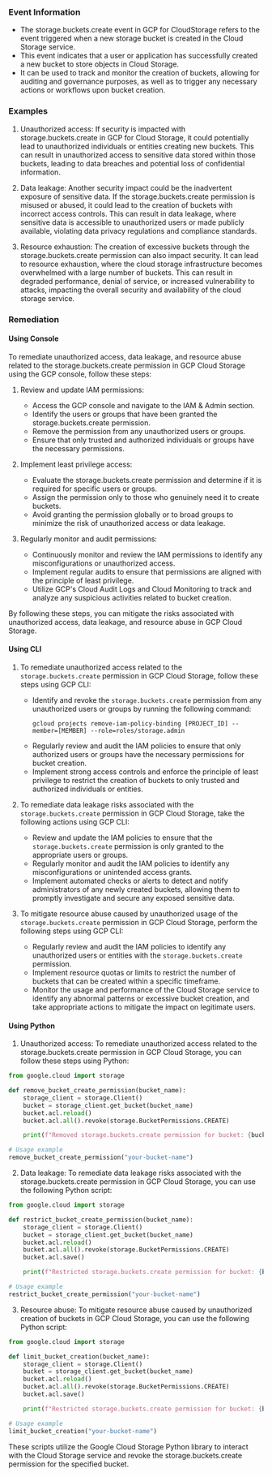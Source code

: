 
### Event Information

- The storage.buckets.create event in GCP for CloudStorage refers to the event triggered when a new storage bucket is created in the Cloud Storage service.
- This event indicates that a user or application has successfully created a new bucket to store objects in Cloud Storage.
- It can be used to track and monitor the creation of buckets, allowing for auditing and governance purposes, as well as to trigger any necessary actions or workflows upon bucket creation.


### Examples

1. Unauthorized access: If security is impacted with storage.buckets.create in GCP for Cloud Storage, it could potentially lead to unauthorized individuals or entities creating new buckets. This can result in unauthorized access to sensitive data stored within those buckets, leading to data breaches and potential loss of confidential information.

2. Data leakage: Another security impact could be the inadvertent exposure of sensitive data. If the storage.buckets.create permission is misused or abused, it could lead to the creation of buckets with incorrect access controls. This can result in data leakage, where sensitive data is accessible to unauthorized users or made publicly available, violating data privacy regulations and compliance standards.

3. Resource exhaustion: The creation of excessive buckets through the storage.buckets.create permission can also impact security. It can lead to resource exhaustion, where the cloud storage infrastructure becomes overwhelmed with a large number of buckets. This can result in degraded performance, denial of service, or increased vulnerability to attacks, impacting the overall security and availability of the cloud storage service.

### Remediation

#### Using Console

To remediate unauthorized access, data leakage, and resource abuse related to the storage.buckets.create permission in GCP Cloud Storage using the GCP console, follow these steps:

1. Review and update IAM permissions:
   - Access the GCP console and navigate to the IAM & Admin section.
   - Identify the users or groups that have been granted the storage.buckets.create permission.
   - Remove the permission from any unauthorized users or groups.
   - Ensure that only trusted and authorized individuals or groups have the necessary permissions.

2. Implement least privilege access:
   - Evaluate the storage.buckets.create permission and determine if it is required for specific users or groups.
   - Assign the permission only to those who genuinely need it to create buckets.
   - Avoid granting the permission globally or to broad groups to minimize the risk of unauthorized access or data leakage.

3. Regularly monitor and audit permissions:
   - Continuously monitor and review the IAM permissions to identify any misconfigurations or unauthorized access.
   - Implement regular audits to ensure that permissions are aligned with the principle of least privilege.
   - Utilize GCP's Cloud Audit Logs and Cloud Monitoring to track and analyze any suspicious activities related to bucket creation.

By following these steps, you can mitigate the risks associated with unauthorized access, data leakage, and resource abuse in GCP Cloud Storage.

#### Using CLI

1. To remediate unauthorized access related to the `storage.buckets.create` permission in GCP Cloud Storage, follow these steps using GCP CLI:
   - Identify and revoke the `storage.buckets.create` permission from any unauthorized users or groups by running the following command:
     ```
     gcloud projects remove-iam-policy-binding [PROJECT_ID] --member=[MEMBER] --role=roles/storage.admin
     ```
   - Regularly review and audit the IAM policies to ensure that only authorized users or groups have the necessary permissions for bucket creation.
   - Implement strong access controls and enforce the principle of least privilege to restrict the creation of buckets to only trusted and authorized individuals or entities.

2. To remediate data leakage risks associated with the `storage.buckets.create` permission in GCP Cloud Storage, take the following actions using GCP CLI:
   - Review and update the IAM policies to ensure that the `storage.buckets.create` permission is only granted to the appropriate users or groups.
   - Regularly monitor and audit the IAM policies to identify any misconfigurations or unintended access grants.
   - Implement automated checks or alerts to detect and notify administrators of any newly created buckets, allowing them to promptly investigate and secure any exposed sensitive data.

3. To mitigate resource abuse caused by unauthorized usage of the `storage.buckets.create` permission in GCP Cloud Storage, perform the following steps using GCP CLI:
   - Regularly review and audit the IAM policies to identify any unauthorized users or entities with the `storage.buckets.create` permission.
   - Implement resource quotas or limits to restrict the number of buckets that can be created within a specific timeframe.
   - Monitor the usage and performance of the Cloud Storage service to identify any abnormal patterns or excessive bucket creation, and take appropriate actions to mitigate the impact on legitimate users.

#### Using Python

1. Unauthorized access: To remediate unauthorized access related to the storage.buckets.create permission in GCP Cloud Storage, you can follow these steps using Python:

```python
from google.cloud import storage

def remove_bucket_create_permission(bucket_name):
    storage_client = storage.Client()
    bucket = storage_client.get_bucket(bucket_name)
    bucket.acl.reload()
    bucket.acl.all().revoke(storage.BucketPermissions.CREATE)

    print(f"Removed storage.buckets.create permission for bucket: {bucket_name}")

# Usage example
remove_bucket_create_permission("your-bucket-name")
```

2. Data leakage: To remediate data leakage risks associated with the storage.buckets.create permission in GCP Cloud Storage, you can use the following Python script:

```python
from google.cloud import storage

def restrict_bucket_create_permission(bucket_name):
    storage_client = storage.Client()
    bucket = storage_client.get_bucket(bucket_name)
    bucket.acl.reload()
    bucket.acl.all().revoke(storage.BucketPermissions.CREATE)
    bucket.acl.save()

    print(f"Restricted storage.buckets.create permission for bucket: {bucket_name}")

# Usage example
restrict_bucket_create_permission("your-bucket-name")
```

3. Resource abuse: To mitigate resource abuse caused by unauthorized creation of buckets in GCP Cloud Storage, you can use the following Python script:

```python
from google.cloud import storage

def limit_bucket_creation(bucket_name):
    storage_client = storage.Client()
    bucket = storage_client.get_bucket(bucket_name)
    bucket.acl.reload()
    bucket.acl.all().revoke(storage.BucketPermissions.CREATE)
    bucket.acl.save()

    print(f"Restricted storage.buckets.create permission for bucket: {bucket_name}")

# Usage example
limit_bucket_creation("your-bucket-name")
```

These scripts utilize the Google Cloud Storage Python library to interact with the Cloud Storage service and revoke the storage.buckets.create permission for the specified bucket.

